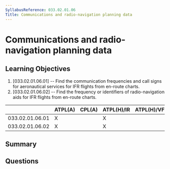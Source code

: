 ```yaml
---
SyllabusReference: 033.02.01.06
Title: Communications and radio-navigation planning data
---
```


# Communications and radio-navigation planning data

## Learning Objectives

1. [033.02.01.06.01] -- Find the communication frequencies and call signs for
   aeronautical services for IFR flights from en-route charts.
2. [033.02.01.06.02] -- Find the frequency or identifiers of radio-navigation
   aids for IFR flights from en-route charts.

|                 | ATPL(A) | CPL(A) | ATPL(H)/IR | ATPL(H)/VFR | CPL(H) | IR  | CBIR(A) |
| --------------- | ------- | ------ | ---------- | ----------- | ------ | --- | ------- |
| 033.02.01.06.01 | X       |        | X          |             |        | X   | X       |
| 033.02.01.06.02 | X       |        | X          |             |        | X   | X       |

## Summary

## Questions
